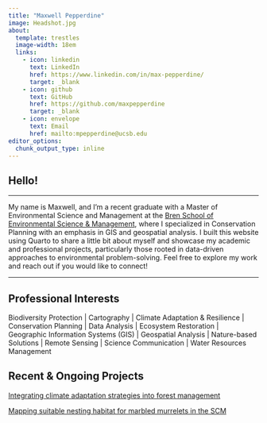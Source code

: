 ```yaml
---
title: "Maxwell Pepperdine"
image: Headshot.jpg
about:
  template: trestles
  image-width: 18em
  links:
    - icon: linkedin
      text: LinkedIn
      href: https://www.linkedin.com/in/max-pepperdine/
      target: _blank
    - icon: github
      text: GitHub
      href: https://github.com/maxpepperdine
      target: _blank
    - icon: envelope
      text: Email
      href: mailto:mpepperdine@ucsb.edu
editor_options: 
  chunk_output_type: inline
---
```


## Hello!

<hr class="custom-line">

My name is Maxwell, and I'm a recent graduate with a Master of Environmental Science and Management at the [Bren School of Environmental Science & Management](https://bren.ucsb.edu/masters-programs/master-environmental-science-and-management), where I specialized in Conservation Planning with an emphasis in GIS and geospatial analysis. I built this website using Quarto to share a little bit about myself and showcase my academic and professional projects, particularly those rooted in data-driven approaches to environmental problem-solving. Feel free to explore my work and reach out if you would like to connect!

<hr class="custom-line">

## Professional Interests

Biodiversity Protection \| Cartography \| Climate Adaptation & Resilience \| Conservation Planning \| Data Analysis \| Ecosystem Restoration \| Geographic Information Systems (GIS) \| Geospatial Analysis \| Nature-based Solutions \| Remote Sensing \| Science Communication \| Water Resources Management

## Recent & Ongoing Projects

[Integrating climate adaptation strategies into forest management](https://bren.ucsb.edu/projects/integrating-climate-adaptation-strategies-local-collaborative-forest-management-northern)

[Mapping suitable nesting habitat for marbled murrelets in the SCM](files/MAMU_mapping_SCM_final_report.pdf)
